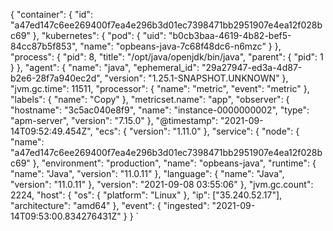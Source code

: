 {
  "container": {
    "id": "a47ed147c6ee269400f7ea4e296b3d01ec7398471bb2951907e4ea12f028bc69"
  },
  "kubernetes": {
    "pod": {
      "uid": "b0cb3baa-4619-4b82-bef5-84cc87b5f853",
      "name": "opbeans-java-7c68f48dc6-n6mzc"
    }
  },
  "process": {
    "pid": 8,
    "title": "/opt/java/openjdk/bin/java",
    "parent": {
      "pid": 1
    }
  },
  "agent": {
    "name": "java",
    "ephemeral_id": "29a27947-ed3a-4d87-b2e6-28f7a940ec2d",
    "version": "1.25.1-SNAPSHOT.UNKNOWN"
  },
  "jvm.gc.time": 11511,
  "processor": {
    "name": "metric",
    "event": "metric"
  },
  "labels": {
    "name": "Copy"
  },
  "metricset.name": "app",
  "observer": {
    "hostname": "3c5ac040e8f9",
    "name": "instance-0000000002",
    "type": "apm-server",
    "version": "7.15.0"
  },
  "@timestamp": "2021-09-14T09:52:49.454Z",
  "ecs": {
    "version": "1.11.0"
  },
  "service": {
    "node": {
      "name": "a47ed147c6ee269400f7ea4e296b3d01ec7398471bb2951907e4ea12f028bc69"
    },
    "environment": "production",
    "name": "opbeans-java",
    "runtime": {
      "name": "Java",
      "version": "11.0.11"
    },
    "language": {
      "name": "Java",
      "version": "11.0.11"
    },
    "version": "2021-09-08 03:55:06"
  },
  "jvm.gc.count": 2224,
  "host": {
    "os": {
      "platform": "Linux"
    },
    "ip": ["35.240.52.17"],
    "architecture": "amd64"
  },
  "event": {
    "ingested": "2021-09-14T09:53:00.834276431Z"
  }
}
`

<DocCode children={snippet} />